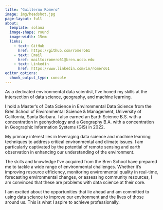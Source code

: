 ```yaml
---
title: "Guillermo Romero"
image: img/headshot.jpg
page-layout: full
about: 
  template: solana
  image-shape: round
  image-width: 15em
  links:
    - text: GitHub
      href: https://github.com/romero61
    - text: Email
      href: mailto:romero61@bren.ucsb.edu
    - text: Linkedin
      href: https://www.linkedin.com/in/romero61
editor_options: 
  chunk_output_type: console
---
```


As a dedicated environmental data scientist, I've honed my skills at the intersection of data science, geography, and machine learning.

I hold a Master's of Data Science in Environmental Data Science from the Bren School of Environmental Science & Management, University of California, Santa Barbara. I also earned an Earth Science B.S. with a concentration in geohydrology and a Geography B.A. with a concentration in Geographic Information Systems (GIS) in 2022.

My primary interest lies in leveraging data science and machine learning techniques to address critical environmental and climate issues. I am particularly captivated by the potential of remote sensing and earth observation in enhancing our understanding of the environment.

The skills and knowledge I've acquired from the Bren School have prepared me to tackle a wide range of environmental challenges. Whether it's improving resource efficiency, monitoring environmental quality in real-time, forecasting environmental changes, or assessing community resources, I am convinced that these are problems with data science at their core.

I am excited about the opportunities that lie ahead and am committed to using data science to improve our environment and the lives of those around us. This is what I aspire to achieve professionally.
